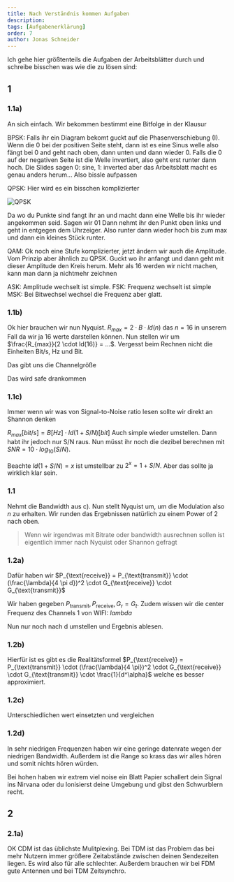```yaml
---
title: Nach Verständnis kommen Aufgaben
description: 
tags: [Aufgabenerklärung]
order: 7
author: Jonas Schneider
---
```


Ich gehe hier größtenteils die Aufgaben der Arbeitsblätter durch und schreibe bisschen was wie die zu lösen sind:

## 1

### 1.1a)
An sich einfach. Wir bekommen bestimmt eine Bitfolge in der Klausur 

BPSK: Falls ihr ein Diagram bekomt guckt auf die Phasenverschiebung (I). Wenn die 0 bei der positiven Seite steht, dann ist es eine Sinus welle also
fängt bei 0 and geht nach oben, dann unten und dann wieder 0. Falls die 0 auf der negativen Seite ist die Welle invertiert, also geht erst runter dann hoch. Die Slides sagen 0: sine, 1: inverted aber das Arbeitsblatt macht es genau anders herum... Also bissle aufpassen

QPSK: Hier wird es ein bisschen komplizierter

![QPSK](/summary-assets/syscom/mit/qpsk.png)

Da wo du Punkte sind fangt ihr an und macht dann eine Welle bis ihr wieder angekommen seid. Sagen wir 01 Dann nehmt ihr den Punkt oben links und geht in entgegen dem Uhrzeiger. Also runter dann wieder hoch bis zum max und dann ein kleines Stück runter. 


QAM: Ok noch eine Stufe komplizierter, jetzt ändern wir auch die Amplitude. Vom Prinzip aber ähnlich zu QPSK. Guckt wo ihr anfangt und dann geht mit dieser Amplitude den Kreis herum. Mehr als 16 werden wir nicht machen, kann man dann ja nichtmehr zeichnen

ASK: Amplitude wechselt ist simple.
FSK: Frequenz wechselt ist simple
MSK: Bei Bitwechsel wechsel die Frequenz aber glatt.

### 1.1b)

Ok hier brauchen wir nun Nyquist. $R_{max} = 2 \cdot B \cdot ld(n)$ das $n=16$ in unserem Fall da wir ja 16 werte darstellen können. Nun stellen wir um $\frac{R_{max}}{2 \cdot ld(16)} = ...$. Vergesst beim Rechnen nicht die Einheiten Bit/s, Hz und Bit.

Das gibt uns die Channelgröße

Das wird safe drankommen

### 1.1c)

Immer wenn wir was von Signal-to-Noise ratio lesen sollte wir direkt an Shannon denken

$R_{max} [bit/s] = B [Hz] \cdot ld(1 + S/N)[bit]$ Auch simple wieder umstellen. Dann habt ihr jedoch nur S/N raus. Nun müsst ihr noch die dezibel berechnen mit $SNR = 10 \cdot log_10(S/N)$.

Beachte $ld(1+S/N) = x$ ist umstellbar zu $2^{x} = 1 + S/N$. Aber das sollte ja wirklich klar sein.

### 1.1

Nehmt die Bandwidth aus c). Nun stellt Nyquist um, um die Modulation also $n$ zu erhalten. Wir runden das Ergebnissen natürlich zu einem Power of 2 nach oben. 


> Wenn wir irgendwas mit Bitrate oder bandwidth ausrechnen sollen ist eigentlich immer nach Nyquist oder Shannon gefragt

### 1.2a)

Dafür haben wir $P_{\text{receive}} = P_{\text{transmit}} \cdot (\frac{\lambda}{4 \pi d})^2 \cdot G_{\text{receive}} \cdot G_{\text{transmit}}$

Wir haben gegeben $P_{\text{transmit}}, P_{\text{receive}}, G_r=G_t$.
Zudem wissen wir die center Frequenz des Channels 1 von WIFI: $lambda$

Nun nur noch nach d umstellen und Ergebnis ablesen.

### 1.2b)

Hierfür ist es gibt es die Realitätsformel $P_{\text{receive}} = P_{\text{transmit}} \cdot (\frac{\lambda}{4 \pi})^2 \cdot G_{\text{receive}} \cdot G_{\text{transmit}} \cdot \frac{1}{d^\alpha}$ welche es besser approximiert.

### 1.2c)
Unterschiedlichen wert einsetzten und vergleichen

### 1.2d)
In sehr niedrigen Frequenzen haben wir eine geringe datenrate wegen der niedrigen Bandwidth. Außerdem ist die Range so krass das wir alles hören und somit nichts hören würden.

Bei hohen haben wir extrem viel noise ein Blatt Papier schallert dein Signal ins Nirvana oder du Ionisierst deine Umgebung und gibst den Schwurblern recht.


## 2

### 2.1a)

OK CDM ist das üblichste Mulitplexing. Bei TDM ist das Problem das bei mehr Nutzern immer größere Zeitabstände zwischen deinen Sendezeiten liegen. Es wird also für alle schlechter. Außerdem brauchen wir bei FDM gute Antennen und bei TDM Zeitsynchro.

